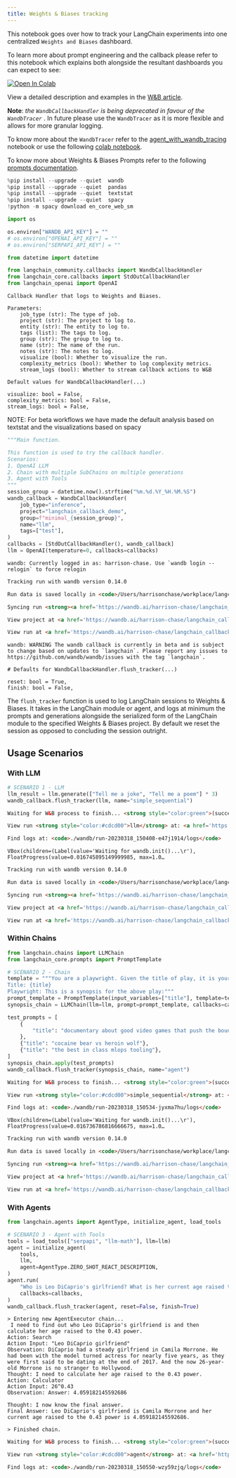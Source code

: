 ```yaml
---
title: Weights & Biases tracking
---
```


This notebook goes over how to track your LangChain experiments into one centralized `Weights and Biases` dashboard.

To learn more about prompt engineering and the callback please refer to this notebook which explains both alongside the resultant dashboards you can expect to see:

<a href="https://colab.research.google.com/drive/1DXH4beT4HFaRKy_Vm4PoxhXVDRf7Ym8L?usp=sharing" target="_parent"><img src="https://colab.research.google.com/assets/colab-badge.svg" alt="Open In Colab"/></a>


View a detailed description and examples in the [W&B article](https://wandb.ai/a-sh0ts/langchain_callback_demo/reports/Prompt-Engineering-LLMs-with-LangChain-and-W-B--VmlldzozNjk1NTUw#👋-how-to-build-a-callback-in-langchain-for-better-prompt-engineering
).


**Note**: _the `WandbCallbackHandler` is being deprecated in favour of the `WandbTracer`_ . In future please use the `WandbTracer` as it is more flexible and allows for more granular logging.

To know more about the `WandbTracer` refer to the [agent_with_wandb_tracing](/oss/python/integrations/providers/wandb_tracing) notebook or use the following [colab notebook](http://wandb.me/prompts-quickstart).

To know more about Weights & Biases Prompts refer to the following [prompts documentation](https://docs.wandb.ai/guides/prompts).


```python
%pip install --upgrade --quiet  wandb
%pip install --upgrade --quiet  pandas
%pip install --upgrade --quiet  textstat
%pip install --upgrade --quiet  spacy
!python -m spacy download en_core_web_sm
```


```python
import os

os.environ["WANDB_API_KEY"] = ""
# os.environ["OPENAI_API_KEY"] = ""
# os.environ["SERPAPI_API_KEY"] = ""
```


```python
from datetime import datetime

from langchain_community.callbacks import WandbCallbackHandler
from langchain_core.callbacks import StdOutCallbackHandler
from langchain_openai import OpenAI
```

```
Callback Handler that logs to Weights and Biases.

Parameters:
    job_type (str): The type of job.
    project (str): The project to log to.
    entity (str): The entity to log to.
    tags (list): The tags to log.
    group (str): The group to log to.
    name (str): The name of the run.
    notes (str): The notes to log.
    visualize (bool): Whether to visualize the run.
    complexity_metrics (bool): Whether to log complexity metrics.
    stream_logs (bool): Whether to stream callback actions to W&B
```

```
Default values for WandbCallbackHandler(...)

visualize: bool = False,
complexity_metrics: bool = False,
stream_logs: bool = False,
```


NOTE: For beta workflows we have made the default analysis based on textstat and the visualizations based on spacy


```python
"""Main function.

This function is used to try the callback handler.
Scenarios:
1. OpenAI LLM
2. Chain with multiple SubChains on multiple generations
3. Agent with Tools
"""
session_group = datetime.now().strftime("%m.%d.%Y_%H.%M.%S")
wandb_callback = WandbCallbackHandler(
    job_type="inference",
    project="langchain_callback_demo",
    group=f"minimal_{session_group}",
    name="llm",
    tags=["test"],
)
callbacks = [StdOutCallbackHandler(), wandb_callback]
llm = OpenAI(temperature=0, callbacks=callbacks)
```
```output
wandb: Currently logged in as: harrison-chase. Use `wandb login --relogin` to force relogin
```
```html
Tracking run with wandb version 0.14.0
```

```html
Run data is saved locally in <code>/Users/harrisonchase/workplace/langchain/docs/ecosystem/wandb/run-20230318_150408-e47j1914</code>
```

```html
Syncing run <strong><a href='https://wandb.ai/harrison-chase/langchain_callback_demo/runs/e47j1914' target="_blank">llm</a></strong> to <a href='https://wandb.ai/harrison-chase/langchain_callback_demo' target="_blank">Weights & Biases</a> (<a href='https://wandb.me/run' target="_blank">docs</a>)<br/>
```

```html
View project at <a href='https://wandb.ai/harrison-chase/langchain_callback_demo' target="_blank">https://wandb.ai/harrison-chase/langchain_callback_demo</a>
```

```html
View run at <a href='https://wandb.ai/harrison-chase/langchain_callback_demo/runs/e47j1914' target="_blank">https://wandb.ai/harrison-chase/langchain_callback_demo/runs/e47j1914</a>
```
```output
wandb: WARNING The wandb callback is currently in beta and is subject to change based on updates to `langchain`. Please report any issues to https://github.com/wandb/wandb/issues with the tag `langchain`.
```


```
# Defaults for WandbCallbackHandler.flush_tracker(...)

reset: bool = True,
finish: bool = False,
```



The `flush_tracker` function is used to log LangChain sessions to Weights & Biases. It takes in the LangChain module or agent, and logs at minimum the prompts and generations alongside the serialized form of the LangChain module to the specified Weights & Biases project. By default we reset the session as opposed to concluding the session outright.

## Usage Scenarios

### With LLM


```python
# SCENARIO 1 - LLM
llm_result = llm.generate(["Tell me a joke", "Tell me a poem"] * 3)
wandb_callback.flush_tracker(llm, name="simple_sequential")
```

```html
Waiting for W&B process to finish... <strong style="color:green">(success).</strong>
```

```html
View run <strong style="color:#cdcd00">llm</strong> at: <a href='https://wandb.ai/harrison-chase/langchain_callback_demo/runs/e47j1914' target="_blank">https://wandb.ai/harrison-chase/langchain_callback_demo/runs/e47j1914</a><br/>Synced 5 W&B file(s), 2 media file(s), 5 artifact file(s) and 0 other file(s)
```

```html
Find logs at: <code>./wandb/run-20230318_150408-e47j1914/logs</code>
```

```output
VBox(children=(Label(value='Waiting for wandb.init()...\r'), FloatProgress(value=0.016745895149999985, max=1.0…
```

```html
Tracking run with wandb version 0.14.0
```

```html
Run data is saved locally in <code>/Users/harrisonchase/workplace/langchain/docs/ecosystem/wandb/run-20230318_150534-jyxma7hu</code>
```

```html
Syncing run <strong><a href='https://wandb.ai/harrison-chase/langchain_callback_demo/runs/jyxma7hu' target="_blank">simple_sequential</a></strong> to <a href='https://wandb.ai/harrison-chase/langchain_callback_demo' target="_blank">Weights & Biases</a> (<a href='https://wandb.me/run' target="_blank">docs</a>)<br/>
```

```html
View project at <a href='https://wandb.ai/harrison-chase/langchain_callback_demo' target="_blank">https://wandb.ai/harrison-chase/langchain_callback_demo</a>
```

```html
View run at <a href='https://wandb.ai/harrison-chase/langchain_callback_demo/runs/jyxma7hu' target="_blank">https://wandb.ai/harrison-chase/langchain_callback_demo/runs/jyxma7hu</a>
```

### Within Chains


```python
from langchain.chains import LLMChain
from langchain_core.prompts import PromptTemplate
```


```python
# SCENARIO 2 - Chain
template = """You are a playwright. Given the title of play, it is your job to write a synopsis for that title.
Title: {title}
Playwright: This is a synopsis for the above play:"""
prompt_template = PromptTemplate(input_variables=["title"], template=template)
synopsis_chain = LLMChain(llm=llm, prompt=prompt_template, callbacks=callbacks)

test_prompts = [
    {
        "title": "documentary about good video games that push the boundary of game design"
    },
    {"title": "cocaine bear vs heroin wolf"},
    {"title": "the best in class mlops tooling"},
]
synopsis_chain.apply(test_prompts)
wandb_callback.flush_tracker(synopsis_chain, name="agent")
```

```html
Waiting for W&B process to finish... <strong style="color:green">(success).</strong>
```

```html
View run <strong style="color:#cdcd00">simple_sequential</strong> at: <a href='https://wandb.ai/harrison-chase/langchain_callback_demo/runs/jyxma7hu' target="_blank">https://wandb.ai/harrison-chase/langchain_callback_demo/runs/jyxma7hu</a><br/>Synced 4 W&B file(s), 2 media file(s), 6 artifact file(s) and 0 other file(s)
```

```html
Find logs at: <code>./wandb/run-20230318_150534-jyxma7hu/logs</code>
```

```output
VBox(children=(Label(value='Waiting for wandb.init()...\r'), FloatProgress(value=0.016736786816666675, max=1.0…
```

```html
Tracking run with wandb version 0.14.0
```

```html
Run data is saved locally in <code>/Users/harrisonchase/workplace/langchain/docs/ecosystem/wandb/run-20230318_150550-wzy59zjq</code>
```

```html
Syncing run <strong><a href='https://wandb.ai/harrison-chase/langchain_callback_demo/runs/wzy59zjq' target="_blank">agent</a></strong> to <a href='https://wandb.ai/harrison-chase/langchain_callback_demo' target="_blank">Weights & Biases</a> (<a href='https://wandb.me/run' target="_blank">docs</a>)<br/>
```

```html
View project at <a href='https://wandb.ai/harrison-chase/langchain_callback_demo' target="_blank">https://wandb.ai/harrison-chase/langchain_callback_demo</a>
```

```html
View run at <a href='https://wandb.ai/harrison-chase/langchain_callback_demo/runs/wzy59zjq' target="_blank">https://wandb.ai/harrison-chase/langchain_callback_demo/runs/wzy59zjq</a>
```

### With Agents


```python
from langchain.agents import AgentType, initialize_agent, load_tools
```


```python
# SCENARIO 3 - Agent with Tools
tools = load_tools(["serpapi", "llm-math"], llm=llm)
agent = initialize_agent(
    tools,
    llm,
    agent=AgentType.ZERO_SHOT_REACT_DESCRIPTION,
)
agent.run(
    "Who is Leo DiCaprio's girlfriend? What is her current age raised to the 0.43 power?",
    callbacks=callbacks,
)
wandb_callback.flush_tracker(agent, reset=False, finish=True)
```
```output
> Entering new AgentExecutor chain...
 I need to find out who Leo DiCaprio's girlfriend is and then calculate her age raised to the 0.43 power.
Action: Search
Action Input: "Leo DiCaprio girlfriend"
Observation: DiCaprio had a steady girlfriend in Camila Morrone. He had been with the model turned actress for nearly five years, as they were first said to be dating at the end of 2017. And the now 26-year-old Morrone is no stranger to Hollywood.
Thought: I need to calculate her age raised to the 0.43 power.
Action: Calculator
Action Input: 26^0.43
Observation: Answer: 4.059182145592686

Thought: I now know the final answer.
Final Answer: Leo DiCaprio's girlfriend is Camila Morrone and her current age raised to the 0.43 power is 4.059182145592686.

> Finished chain.
```
```html
Waiting for W&B process to finish... <strong style="color:green">(success).</strong>
```

```html
View run <strong style="color:#cdcd00">agent</strong> at: <a href='https://wandb.ai/harrison-chase/langchain_callback_demo/runs/wzy59zjq' target="_blank">https://wandb.ai/harrison-chase/langchain_callback_demo/runs/wzy59zjq</a><br/>Synced 5 W&B file(s), 2 media file(s), 7 artifact file(s) and 0 other file(s)
```

```html
Find logs at: <code>./wandb/run-20230318_150550-wzy59zjq/logs</code>
```


```python

```
